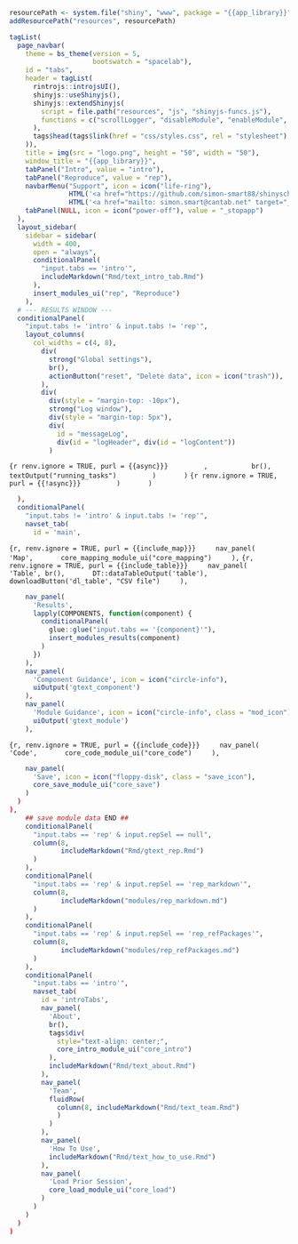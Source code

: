 ```r
resourcePath <- system.file("shiny", "www", package = "{{app_library}}")
addResourcePath("resources", resourcePath)

tagList(
  page_navbar(
    theme = bs_theme(version = 5,
                     bootswatch = "spacelab"),
    id = "tabs",
    header = tagList(
      rintrojs::introjsUI(),
      shinyjs::useShinyjs(),
      shinyjs::extendShinyjs(
        script = file.path("resources", "js", "shinyjs-funcs.js"),
        functions = c("scrollLogger", "disableModule", "enableModule", "runOnEnter")
      ),
      tags$head(tags$link(href = "css/styles.css", rel = "stylesheet"),
    )),
    title = img(src = "logo.png", height = "50", width = "50"),
    window_title = "{{app_library}}",
    tabPanel("Intro", value = "intro"),
    tabPanel("Reproduce", value = "rep"),
    navbarMenu("Support", icon = icon("life-ring"),
               HTML('<a href="https://github.com/simon-smart88/shinyscholar/issues" target="_blank">GitHub Issues</a>'),
               HTML('<a href="mailto: simon.smart@cantab.net" target="_blank">Send Email</a>')),
    tabPanel(NULL, icon = icon("power-off"), value = "_stopapp")
  ),
  layout_sidebar(
    sidebar = sidebar(
      width = 400,
      open = "always",
      conditionalPanel(
        "input.tabs == 'intro'",
        includeMarkdown("Rmd/text_intro_tab.Rmd")
      ),
      insert_modules_ui("rep", "Reproduce")
    ),
  # --- RESULTS WINDOW ---
  conditionalPanel(
    "input.tabs != 'intro' & input.tabs != 'rep'",
    layout_columns(
      col_widths = c(4, 8),
        div(
          strong("Global settings"),
          br(),
          actionButton("reset", "Delete data", icon = icon("trash")),
        ),
        div(
          div(style = "margin-top: -10px"),
          strong("Log window"),
          div(style = "margin-top: 5px"),
          div(
            id = "messageLog",
            div(id = "logHeader", div(id = "logContent"))
          )
```
```{r renv.ignore = TRUE, purl = {{async}}}
        ,
          br(),
          textOutput("running_tasks")
        )
      )
```
```{r renv.ignore = TRUE, purl = {{!async}}}
        )
      )
```
```r
  ),
  conditionalPanel(
    "input.tabs != 'intro' & input.tabs != 'rep'",
    navset_tab(
      id = 'main',
```
```{r, renv.ignore = TRUE, purl = {{include_map}}}
    nav_panel(
      'Map',
      core_mapping_module_ui("core_mapping")
    ),
```
```{r, renv.ignore = TRUE, purl = {{include_table}}}
    nav_panel(
      'Table', br(),
      DT::dataTableOutput('table'),
      downloadButton('dl_table', "CSV file")
    ),
```
```r
    nav_panel(
      'Results',
      lapply(COMPONENTS, function(component) {
        conditionalPanel(
          glue::glue("input.tabs == '{component}'"),
          insert_modules_results(component)
        )
      })
    ),
    nav_panel(
      'Component Guidance', icon = icon("circle-info"),
      uiOutput('gtext_component')
    ),
    nav_panel(
      'Module Guidance', icon = icon("circle-info", class = "mod_icon"),
      uiOutput('gtext_module')
    ),
```
```{r, renv.ignore = TRUE, purl = {{include_code}}}
    nav_panel(
      'Code',
      core_code_module_ui("core_code")
    ),
```
```r
    nav_panel(
      'Save', icon = icon("floppy-disk", class = "save_icon"),
      core_save_module_ui("core_save")
    )
  )
),
    ## save module data END ##
    conditionalPanel(
      "input.tabs == 'rep' & input.repSel == null",
      column(8,
             includeMarkdown("Rmd/gtext_rep.Rmd")
      )
    ),
    conditionalPanel(
      "input.tabs == 'rep' & input.repSel == 'rep_markdown'",
      column(8,
             includeMarkdown("modules/rep_markdown.md")
      )
    ),
    conditionalPanel(
      "input.tabs == 'rep' & input.repSel == 'rep_refPackages'",
      column(8,
             includeMarkdown("modules/rep_refPackages.md")
      )
    ),
    conditionalPanel(
      "input.tabs == 'intro'",
      navset_tab(
        id = 'introTabs',
        nav_panel(
          'About',
          br(),
          tags$div(
            style="text-align: center;",
            core_intro_module_ui("core_intro")
          ),
          includeMarkdown("Rmd/text_about.Rmd")
        ),
        nav_panel(
          'Team',
          fluidRow(
            column(8, includeMarkdown("Rmd/text_team.Rmd")
            )
          )
        ),
        nav_panel(
          'How To Use',
          includeMarkdown("Rmd/text_how_to_use.Rmd")
        ),
        nav_panel(
          'Load Prior Session',
          core_load_module_ui("core_load")
        )
      )
    )
  )
)

```

